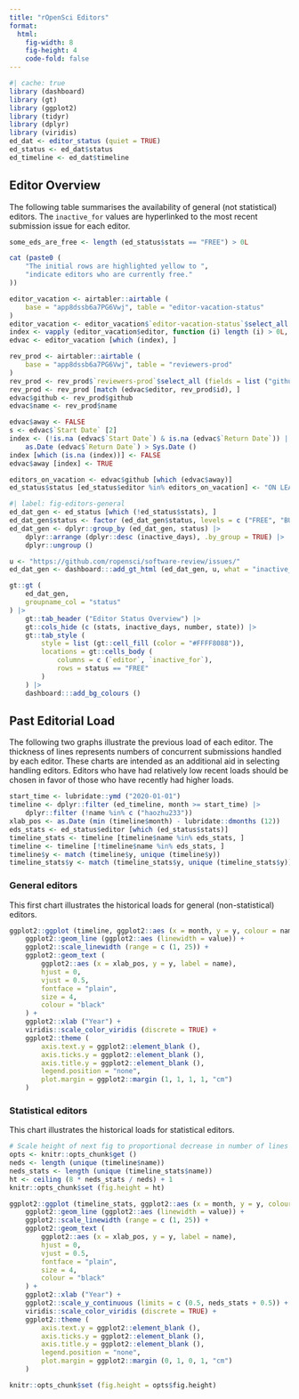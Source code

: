 ```yaml
---
title: "rOpenSci Editors"
format: 
  html:
    fig-width: 8
    fig-height: 4
    code-fold: false
---
```


```r
#| cache: true
library (dashboard)
library (gt)
library (ggplot2)
library (tidyr)
library (dplyr)
library (viridis)
ed_dat <- editor_status (quiet = TRUE)
ed_status <- ed_dat$status
ed_timeline <- ed_dat$timeline
```

## Editor Overview

The following table summarises the availability of general (not statistical)
editors. The `inactive_for` values are hyperlinked to the most recent
submission issue for each editor.

```r
some_eds_are_free <- length (ed_status$stats == "FREE") > 0L
```
```r
cat (paste0 (
    "The initial rows are highlighted yellow to ",
    "indicate editors who are currently free."
))
```


```r
editor_vacation <- airtabler::airtable (
    base = "app8dssb6a7PG6Vwj", table = "editor-vacation-status"
)
editor_vacation <- editor_vacation$`editor-vacation-status`$select_all (fields = list ("editor", "Action", "Start Date", "Return Date"))
index <- vapply (editor_vacation$editor, function (i) length (i) > 0L, logical (1L))
edvac <- editor_vacation [which (index), ]

rev_prod <- airtabler::airtable (
    base = "app8dssb6a7PG6Vwj", table = "reviewers-prod"
)
rev_prod <- rev_prod$`reviewers-prod`$select_all (fields = list ("github", "name"))
rev_prod <- rev_prod [match (edvac$editor, rev_prod$id), ]
edvac$github <- rev_prod$github
edvac$name <- rev_prod$name

edvac$away <- FALSE
s <- edvac$`Start Date` [2]
index <- (!is.na (edvac$`Start Date`) & is.na (edvac$`Return Date`)) |
    as.Date (edvac$`Return Date`) > Sys.Date ()
index [which (is.na (index))] <- FALSE
edvac$away [index] <- TRUE

editors_on_vacation <- edvac$github [which (edvac$away)]
ed_status$status [ed_status$editor %in% editors_on_vacation] <- "ON LEAVE"
```


```r
#| label: fig-editors-general
ed_dat_gen <- ed_status [which (!ed_status$stats), ]
ed_dat_gen$status <- factor (ed_dat_gen$status, levels = c ("FREE", "BUSY", "ON LEAVE"))
ed_dat_gen <- dplyr::group_by (ed_dat_gen, status) |>
    dplyr::arrange (dplyr::desc (inactive_days), .by_group = TRUE) |>
    dplyr::ungroup ()

u <- "https://github.com/ropensci/software-review/issues/"
ed_dat_gen <- dashboard:::add_gt_html (ed_dat_gen, u, what = "inactive_for")

gt::gt (
    ed_dat_gen,
    groupname_col = "status"
) |>
    gt::tab_header ("Editor Status Overview") |>
    gt::cols_hide (c (stats, inactive_days, number, state)) |>
    gt::tab_style (
        style = list (gt::cell_fill (color = "#FFFF8088")),
        locations = gt::cells_body (
            columns = c (`editor`, `inactive_for`),
            rows = status == "FREE"
        )
    ) |>
    dashboard:::add_bg_colours ()
```

## Past Editorial Load

The following two graphs illustrate the previous load of each editor. The
thickness of lines represents numbers of concurrent submissions handled by each
editor. These charts are intended as an additional aid in selecting handling
editors. Editors who have had relatively low recent loads should be chosen in
favor of those who have recently had higher loads.


```r
start_time <- lubridate::ymd ("2020-01-01")
timeline <- dplyr::filter (ed_timeline, month >= start_time) |>
    dplyr::filter (!name %in% c ("haozhu233"))
xlab_pos <- as.Date (min (timeline$month) - lubridate::dmonths (12))
eds_stats <- ed_status$editor [which (ed_status$stats)]
timeline_stats <- timeline [timeline$name %in% eds_stats, ]
timeline <- timeline [!timeline$name %in% eds_stats, ]
timeline$y <- match (timeline$y, unique (timeline$y))
timeline_stats$y <- match (timeline_stats$y, unique (timeline_stats$y))
```

### General editors

This first chart illustrates the historical loads for general (non-statistical)
editors.

::: {style="all.initial;"}
```r
ggplot2::ggplot (timeline, ggplot2::aes (x = month, y = y, colour = name)) +
    ggplot2::geom_line (ggplot2::aes (linewidth = value)) +
    ggplot2::scale_linewidth (range = c (1, 25)) +
    ggplot2::geom_text (
        ggplot2::aes (x = xlab_pos, y = y, label = name),
        hjust = 0,
        vjust = 0.5,
        fontface = "plain",
        size = 4,
        colour = "black"
    ) +
    ggplot2::xlab ("Year") +
    viridis::scale_color_viridis (discrete = TRUE) +
    ggplot2::theme (
        axis.text.y = ggplot2::element_blank (),
        axis.ticks.y = ggplot2::element_blank (),
        axis.title.y = ggplot2::element_blank (),
        legend.position = "none",
        plot.margin = ggplot2::margin (1, 1, 1, 1, "cm")
    )
```
:::

### Statistical editors

This  chart illustrates the historical loads for statistical editors.

```r
# Scale height of next fig to proportional decrease in number of lines
opts <- knitr::opts_chunk$get ()
neds <- length (unique (timeline$name))
neds_stats <- length (unique (timeline_stats$name))
ht <- ceiling (8 * neds_stats / neds) + 1
knitr::opts_chunk$set (fig.height = ht)
```


::: {style="all.initial;"}
```r
ggplot2::ggplot (timeline_stats, ggplot2::aes (x = month, y = y, colour = name)) +
    ggplot2::geom_line (ggplot2::aes (linewidth = value)) +
    ggplot2::scale_linewidth (range = c (1, 25)) +
    ggplot2::geom_text (
        ggplot2::aes (x = xlab_pos, y = y, label = name),
        hjust = 0,
        vjust = 0.5,
        fontface = "plain",
        size = 4,
        colour = "black"
    ) +
    ggplot2::xlab ("Year") +
    ggplot2::scale_y_continuous (limits = c (0.5, neds_stats + 0.5)) +
    viridis::scale_color_viridis (discrete = TRUE) +
    ggplot2::theme (
        axis.text.y = ggplot2::element_blank (),
        axis.ticks.y = ggplot2::element_blank (),
        axis.title.y = ggplot2::element_blank (),
        legend.position = "none",
        plot.margin = ggplot2::margin (0, 1, 0, 1, "cm")
    )
```
:::

```r
knitr::opts_chunk$set (fig.height = opts$fig.height)
```
